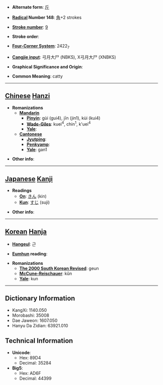 * '''Alternate form''': [[斤]]

* '''[[Wiktionary:Chinese radical index| Radical]] Number 148''': [[Wiktionary:Chinese radical index 角|角]]+2 strokes

* '''[[Wiktionary:Chinese total strokes index|Stroke number]]''': [[Wiktionary:Chinese total strokes index 9|9]]

* '''Stroke order''': 

* '''[[Wiktionary:Chinese four corner index|Four-Corner System]]''': 2422<sub>7</sub>

* '''[[Wiktionary:Chinese Cangjie index|Cangjie input]]''': 弓月大尸 (NBKS), X弓月大尸 (XNBKS)

* '''Graphical Significance and Origin''': 

* '''Common Meaning''': catty

----

== [[Chinese]] [[Hanzi]] ==

* '''Romanizations'''
** '''[[Mandarin]]'''
*** '''[[Pinyin]]''': gùi (gui4), jīn (jin1), kùi (kui4)
*** '''[[Wade-Giles]]''': kuei<sup>4</sup>, chin<sup>1</sup>, k'uei<sup>4</sup>
*** '''[[Yale]]''': 
** '''[[Cantonese]]'''
*** '''[[Jyutping]]''':
*** '''[[Penkyamp]]''': 
*** '''[[Yale]]''': gan1

* '''Other info''': 

----

== [[Japanese]] [[Kanji]] ==

* '''Readings'''
** '''[[On]]''': [[きん]] (kin)
** '''[[Kun]]''': [[すじ]] (suji)

* '''Other info''':  

----

== [[Korean]] [[Hanja]] ==

* '''[[Hangeul]]''': 근

* '''[[Eumhun]] reading''': 

* '''Romanizations'''
** '''[[The 2000 South Korean Revised Romanization|The 2000 South Korean Revised]]''': geun
** '''[[McCune-Reischauer]]''': kŭn
** '''[[Yale]]''': kun

----

== Dictionary Information ==

* KangXi: 1140.050
* Morobashi: 35008
* Dae Jaweon: 1607.050
* Hanyu Da Zidian: 63921.010

== Technical Information ==

* '''Unicode''':
** Hex: 89D4
** Decimal: 35284
* '''Big5''':
** Hex: AD6F
** Decimal: 44399